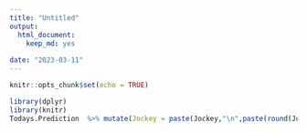 ---
title: "Untitled"
output:
  html_document:
    keep_md: yes
  
date: "2023-03-11"
---

```{r setup, include=FALSE}
knitr::opts_chunk$set(echo = TRUE)
```

``` {r echo=FALSE, results = "asis"}
library(dplyr)
library(knitr)
Todays.Prediction  %>% mutate(Jockey = paste(Jockey,"\n",paste(round(Jockey.sr*100,2),"%",sep=""))) %>% ungroup() %>% select(Jockey) %>% kable(escape=FALSE)
```